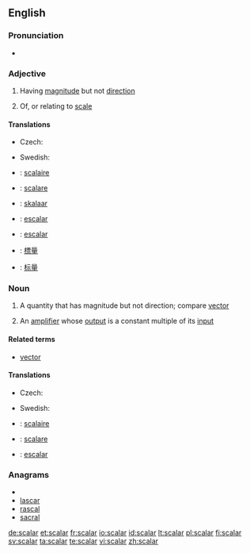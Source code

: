 ==English==
{{wikipedia}}

===Pronunciation===
* {{rhymes|eɪlə(r)}}

===Adjective===
{{en-adj|-}}

# {{mathematics}} Having [[magnitude]] but not [[direction]]
# Of, or relating to [[scale]]

====Translations====
{{trans-top|having magnitude}}
* Czech: {{t-|cs|skalární|m}}
{{trans-mid}}
* Swedish: {{t+|sv|skalär}}
{{trans-bottom}}

{{trans-top|relating to scale}}
{{trans-mid}}
{{trans-bottom}}

{{checktrans-top}}
* {{ttbc|French}}: [[scalaire]]
* {{ttbc|Italian}}: [[scalare]]
* {{ttbc|Estonian}}: [[skalaar]]
* {{ttbc|Spanish}}: [[escalar]]
* {{ttbc|Portuguese}}: [[escalar]]
* {{ttbc|Mandarin traditional}}: [[標量]]
* {{ttbc|Mandarin simplified}}: [[标量]]
{{trans-bottom}}

===Noun===
{{en-noun}}

# {{mathematics}} A quantity that has magnitude but not direction; compare [[vector]]
# {{electronics}} An [[amplifier]] whose [[output]] is a constant multiple of its [[input]]

====Related terms====
* [[vector]]

====Translations====
{{trans-top|quantity with magnitude}}
* Czech: {{t-|cs|skalár|m}}
{{trans-mid}}
* Swedish: {{t+|sv|skalär|c}}
{{trans-bottom}}

{{checktrans-top}}
* {{ttbc|French}}: [[scalaire]] {{m}}
* {{ttbc|Italian}}: [[scalare]] {{m}}
* {{ttbc|Portuguese}}: [[escalar]] {{m}}
{{trans-bottom}}

===Anagrams===
* {{alphagram|aaclrs}}
* [[lascar#English|lascar]]
* [[rascal#English|rascal]]
* [[sacral#English|sacral]]

[[de:scalar]]
[[et:scalar]]
[[fr:scalar]]
[[io:scalar]]
[[id:scalar]]
[[lt:scalar]]
[[pl:scalar]]
[[fi:scalar]]
[[sv:scalar]]
[[ta:scalar]]
[[te:scalar]]
[[vi:scalar]]
[[zh:scalar]]